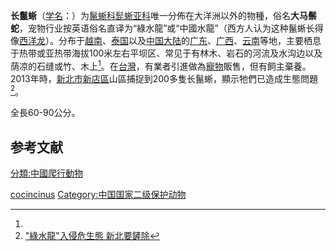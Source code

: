 {{redirect|鬣蜥}}
{{speciesbox
| image     = Lizard Amsterdam July 2019-3.jpg
| status = VU
| status_system = IUCN3.1
| genus     = Physignathus
| species   = cocincinus
| authority = ([[乔治·居维叶|Cuvier]], 1829)<ref name='id4426'>{{cite web| url =http://www.bioinfo.cn/db05/BjdwSpecies.php?action=view&id=4426| title =长鬣蜥| work =《中国动物物种编目数据库》| publisher =中国科学院微生物研究所| author =中国科学院动物研究所| accessdate =2009-04-11| deadurl =yes| archiveurl =https://web.archive.org/web/20160305093245/http://www.bioinfo.cn/db05/BjdwSpecies.php?action=view&id=4426| archivedate =2016-03-05}}</ref>
}}
'''长鬣蜥'''（[[学名|学名]]：{{lang|la|''Physignathus cocincinus''}}）为[[鬣蜥科|鬣蜥科]][[髭蜥亚科|髭蜥亚科]]唯一分佈在大洋洲以外的物種，俗名'''大马鬃蛇'''，宠物行业按英语俗名直译为“綠水龍”或“中國水龍”（西方人认为这种鬣蜥长得像[[龙_(西方)|西洋龙]]）。分布于[[越南|越南]]、[[泰国|泰国]]以及[[中国大陆|中国大陆]]的[[广东|广东]]、[[广西|广西]]、[[云南|云南]]等地，主要栖息于热带或亚热带海拔100米左右平坝区、常见于有林木、岩石的河流及水沟边以及荫凉的石缝或竹、木上<ref name='id4426'/>。在[[台灣|台灣]]，有業者引進做為[[寵物|寵物]]販售，但有飼主棄養。2013年時，[[新北市|新北市]][[新店區|新店區]]山區捕捉到200多隻长鬣蜥，顯示牠們已造成生態問題<ref>[http://news.cts.com.tw/cts/general/201309/201309211313373.html "綠水龍"入侵危生態 新北要鏟除]</ref>。

全長60-90公分。

== 参考文献 ==
{{reflist}}

{{Wikispecies|Physignathus cocincinus}}
{{taxonbar|from=Q740576}}

[[Category:长鬣蜥属|cocincinus]]
[[分類:中國爬行動物|分類:中國爬行動物]]
[[Category:中国国家二级保护动物|Category:中国国家二级保护动物]]

{{蜥蜴小作品}}